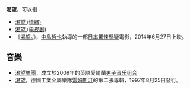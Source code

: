 '''渴望'''，可以指：
* [[渴望_(情緒)|渴望 (情緒)]]
* [[渴望_(电视剧)|渴望 (电视剧)]]
* 《[[渴望。|渴望。]]》，[[中島哲也|中島哲也]]執導的一部[[日本|日本]][[驚悚|驚悚]][[懸疑|懸疑]]電影，2014年6月27日上映。

==音樂==
* [[渴望樂團|渴望樂團]]，成立於2009年的英語愛爾蘭[[男子音乐组合|男子音乐组合]]
* [[渴望_(音樂專輯)|渴望]]，德國工業金屬樂隊[[雷姆斯汀|雷姆斯汀]]的第二張專輯，1997年8月25日發行。
{{disambig|Cat=二字消歧义}}